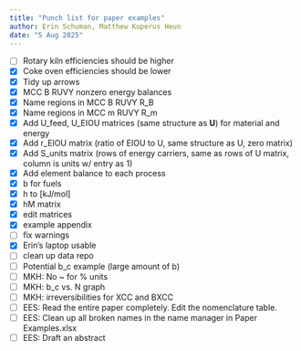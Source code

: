 ```yaml
---
title: "Punch list for paper examples"
author: Erin Schuman, Matthew Kuperus Heun
date: "5 Aug 2025"
---
```


- [ ] Rotary kiln efficiencies should be higher 
- [X] Coke oven efficiencies should be lower 
- [X] Tidy up arrows 
- [X] MCC B RUVY nonzero energy balances
- [X] Name regions in MCC B RUVY R_B
- [X] Name regions in MCC m RUVY R_m
- [X] Add U_feed, U_EIOU matrices (same structure as **U**) for material and energy
- [X] Add r_EIOU matrix (ratio of EIOU to U, same structure as U, zero matrix)
- [X] Add S_units matrix (rows of energy carriers, same as rows of U matrix, column is units w/ entry as 1)
- [X] Add element balance to each process
- [X] b for fuels
- [X] h to [kJ/mol]
- [X] hM matrix
- [X] edit matrices
- [X] example appendix
- [ ] fix warnings
- [X] Erin's laptop usable
- [ ] clean up data repo
- [ ] Potential b_c example (large amount of b)
- [ ] MKH: No ~ for % units
- [ ] MKH: b_c vs. N graph 
- [ ] MKH: irreversibilities for XCC and BXCC
- [ ] EES: Read the entire paper completely. Edit the nomenclature table.
- [ ] EES: Clean up all broken names in the name manager in Paper Examples.xlsx
- [ ] EES: Draft an abstract
